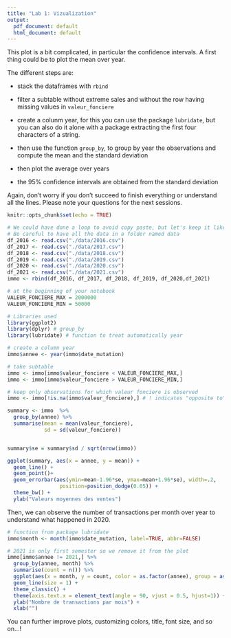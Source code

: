 ```yaml
---
title: "Lab 1: Vizualization"
output:
  pdf_document: default
  html_document: default
---
```



This plot is a bit complicated, in particular the confidence intervals. A first thing could be to plot the mean over year. 

The different steps are:

- stack the dataframes with `rbind`

- filter a subtable without extreme sales and without the row having missing values in `valeur_fonciere`

- create a colunm year, for this you can use the package `lubridate`, but you can also do it alone with a package extracting the first four characters of a string.

- then use the function `group_by`, to group by year the observations and compute the mean and the standard deviation

- then plot the average over years

- the 95% confidence intervals are obtained from the standard deviation

Again, don't worry if you don't succeed to finish everything or understand all the lines. Please note your questions for the next sessions.


```r
knitr::opts_chunk$set(echo = TRUE)

# We could have done a loop to avoid copy paste, but let's keep it like this for the first class
# Be careful to have all the data in a folder named data
df_2016 <- read.csv("./data/2016.csv")
df_2017 <- read.csv("./data/2017.csv")
df_2018 <- read.csv("./data/2018.csv")
df_2019 <- read.csv("./data/2019.csv")
df_2020 <- read.csv("./data/2020.csv")
df_2021 <- read.csv("./data/2021.csv")
immo <- rbind(df_2016, df_2017, df_2018, df_2019, df_2020,df_2021)

# at the beginning of your notebook
VALEUR_FONCIERE_MAX = 2000000
VALEUR_FONCIERE_MIN = 50000

# Libraries used
library(ggplot2)
library(dplyr) # group_by
library(lubridate) # function to treat automatically year

# create a column year
immo$annee <- year(immo$date_mutation)

# take subtable
immo <- immo[immo$valeur_fonciere < VALEUR_FONCIERE_MAX,]
immo <- immo[immo$valeur_fonciere > VALEUR_FONCIERE_MIN,]

# keep only observations for which valeur fonciere is observed
immo <- immo[!is.na(immo$valeur_fonciere),] # ! indicates "opposite to" so that we keep only rows for which "valeur_fonciere" is observed

summary <- immo  %>% 
  group_by(annee) %>%
  summarise(mean = mean(valeur_fonciere),
            sd = sd(valeur_fonciere))


summary$se = summary$sd / sqrt(nrow(immo))

ggplot(summary, aes(x = annee, y = mean)) +
  geom_line() +
  geom_point()+
  geom_errorbar(aes(ymin=mean-1.96*se, ymax=mean+1.96*se), width=.2,
                 position=position_dodge(0.05)) +
  theme_bw() +
  ylab("Valeurs moyennes des ventes")
```


Then, we can observe the number of transactions per month over year to understand what happened in 2020.

```r
# function from package lubridate
immo$month <- month(immo$date_mutation, label=TRUE, abbr=FALSE)
```

```r
# 2021 is only first semester so we remove it from the plot
immo[immo$annee != 2021,] %>%
  group_by(annee, month) %>%
  summarise(count = n()) %>%
  ggplot(aes(x = month, y = count, color = as.factor(annee), group = as.factor(annee))) +
  geom_line(size = 1) +
  theme_classic() +
  theme(axis.text.x = element_text(angle = 90, vjust = 0.5, hjust=1)) +
  ylab("Nombre de transactions par mois") +
  xlab("")
```

You can further improve plots, customizing colors, title, font size, and so on...!

